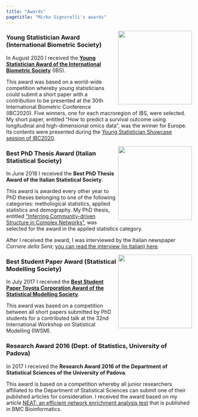 ---
title: "Awards"
pagetitle: "Mirko Signorelli's awards"
---

<img src="images/award_YSS_IBS.png" align="right" alt="" width="200" />

### Young Statistician Award (International Biometric Society)

In August 2020 I received the [**Young Statistician Award of the International Biometric Society**]((https://www.vvsor.nl/biometrics/news/two-awards-for-bms-aned-members-at-ibc2020)) (IBS).

This award was based on a world-wide competition whereby young statisticians could submit a short paper with a contribution to be presented at the 30th International Biometric Conference (IBC2020). Five winners, one for each macroregion of IBS, were selected. My short paper, entitled "How to predict a survival outcome using longitudinal and high-dimensional omics data", was the winner for Europe. Its contents were presented during the [Young Statistician Showcase session of IBC2020](https://www.ibc2020.org/scientific-programme/showcases).

<img src="images/award_best_phd_thesis_SIS.png" align="right" alt="" width="200" />

### Best PhD Thesis Award (Italian Statistical Society)

In June 2018 I received the **Best PhD Thesis Award of the Italian Statistical Society**. 

This award is awarded every other year to PhD theses belonging to one of the following categories: methological statistics, applied statistics and demography. My PhD thesis, entitled ["Inferring Community-driven Structure in Complex Networks"](https://www.researchgate.net/publication/322746472_Inferring_Community-driven_Structure_in_Complex_Networks), was selected for the award in the applied statistics category.

After I received the award, I was interviewed by the Italian newspaper *Corriere della Sera*; [you can read the interview (in Italian) here](https://bergamo.corriere.it/notizie/cronaca/18_ottobre_05/da-chiuduno-all-olanda-premiato-la-ricerca-statistica-politica-8bce14cc-c87b-11e8-81ab-863c582a99f0.shtml).

<img src="images/award_best_student_paper_IWSM.png" align="right" alt="" width="200" />

### Best Student Paper Award (Statistical Modelling Society)

In July 2017 I received the [**Best Student Paper Toyota Corporation Award of the Statistical Modelling Society**](https://journals.sagepub.com/doi/full/10.1177/1471082X17726638).

This award was based on a competition between all short papers submitted by PhD students for a contributed talk at the 32nd International Workshop on Statistical Modelling (IWSM).

### Research Award 2016 (Dept. of Statistics, University of Padova)

In 2017 I received the **Research Award 2016 of the Department of Statistical Sciences of the University of Padova**.

This award is based on a competition whereby all junior researchers affiliated to the Department of Statistical Sciences can submit one of their published articles for consideration. I received the award based on my article [NEAT: an efficient network enrichment analysis test](https://bmcbioinformatics.biomedcentral.com/articles/10.1186/s12859-016-1203-6) that is published in BMC Bioinformatics.
